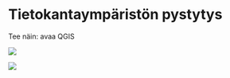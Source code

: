 # Tietokantaympäristön pystytys

Tee näin: avaa QGIS

![](img/osio_1/image_1.png)


![](img/Gispo_tausta.png)